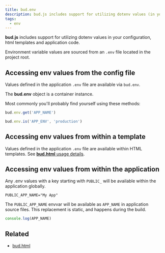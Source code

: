 ```yaml
---
title: bud.env
description: bud.js includes support for utilizing dotenv values (in your config, templates and the client).
tags:
  - env
---
```


**bud.js** includes support for utilizing dotenv values in your configuration, html templates and application code.

Environment variable values are sourced from an `.env` file located in the project root.

## Accessing env values from the config file

Values defined in the application `.env` file are available via `bud.env`.

The **bud.env** object is a container instance.

Most commonly you'll probably find yourself using these methods:

```js title=bud.config.js
bud.env.get('APP_NAME')
```

```js title=bud.config.js
bud.env.is('APP_ENV', 'production')
```

## Accessing env values from within a template

Values defined in the application `.env` file are available within HTML templates. See [**bud.html** usage details](/reference/bud.html).

## Accessing env values from within the application

Any .env values with a key starting with `PUBLIC_` will be available within the application globally.

```env title='.env'
PUBLIC_APP_NAME="My App"
```

The `PUBLIC_APP_NAME` envvar will be available as `APP_NAME` in application source files. This replacement is static, and happens during the build.

```js title=bud.config.js
console.log(APP_NAME)
```

## Related

- [bud.html](/reference/bud.html)
